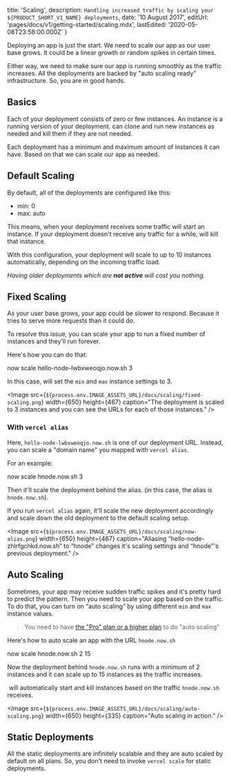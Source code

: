 
  title: 'Scaling',
  description: `Handling increased traffic by scaling your ${PRODUCT_SHORT_V1_NAME} deployments`,
  date: '10 August 2017',
  editUrl: 'pages/docs/v1/getting-started/scaling.mdx',
  lastEdited: '2020-05-08T23:58:00.000Z'
}

Deploying an app is just the start. We need to scale our app as our user base grows. It could be a linear growth or random spikes in certain times.

Either way, we need to make sure our app is running smoothly as the traffic increases. All the <ProductShortV1Name /> deployments are backed by "auto scaling ready" infrastructure. So, you are in good hands.

## Basics

Each of your <ProductShortV1Name /> deployment consists of zero or few instances. An instance is a running version of your deployment. <ProductShortV1Name /> can clone and run new instances as needed and kill them if they are not needed.

Each deployment has a minimum and maximum amount of instances it can have. Based on that we can scale our app as needed.

## Default Scaling

By default, all of the deployments are configured like this:

- min: 0
- max: auto

This means, when your deployment receives some traffic <ProductShortV1Name /> will start an instance. If your deployment doesn't receive any traffic for a while, <ProductShortV1Name /> will kill that instance.

With this configuration, your deployment will scale to up to 10 instances automatically, depending on the incoming traffic load.

_Having older deployments which are **not active** will cost you nothing._

## Fixed Scaling

As your user base grows, your app could be slower to respond. Because it tries to serve more requests than it could do.

To resolve this issue, you can scale your app to run a fixed number of instances and they'll run forever.

Here's how you can do that:

<TerminalInput>now scale hello-node-lwbxweoqjo.now.sh 3</TerminalInput>

In this case, <ProductShortV1Name /> will set the `min` and `max` instance settings to 3.

<Image
  src={`${process.env.IMAGE_ASSETS_URL}/docs/scaling/fixed-scaling.png`}
  width={650}
  height={467}
  caption="The deployment is scaled to 3 instances and you can see the URLs for each of those instances."
/>

### With `vercel alias`

Here, `hello-node-lwbxweoqjo.now.sh` is one of our deployment URL. Instead, you can scale a "domain name" you mapped with `vercel alias`.

For an example:

<TerminalInput>now scale hnode.now.sh 3</TerminalInput>

Then it'll scale the deployment behind the alias. (in this case, the alias is `hnode.now.sh`).

If you run `vercel alias` again, it'll scale the new deployment accordingly and scale down the old deployment to the <Link href="/docs/getting-started/scaling#default-scaling">default scaling setup</Link>.

<Image
  src={`${process.env.IMAGE_ASSETS_URL}/docs/scaling/now-alias.png`}
  width={650}
  height={467}
  caption="Aliasing “hello-node-zhlrfgchkd.now.sh” to “hnode” changes it's scaling settings and “hnode”'s previous deployment."
/>

## Auto Scaling

Sometimes, your app may receive sudden traffic spikes and it's pretty hard to predict the pattern. Then you need to scale your app based on the traffic. To do that, you can turn on “auto scaling” by using different `min` and `max` instance values.

> You need to have [the "Pro" plan or a higher plan](/pricing/v1) to do "auto scaling"

Here's how to auto scale an app with the URL `hnode.now.sh`

<TerminalInput>now scale hnode.now.sh 2 15</TerminalInput>

Now the deployment behind `hnode.now.sh` runs with a minimum of 2 instances and it can scale up to 15 instances as the traffic increases.

​<ProductShortV1Name /> will automatically start and kill instances based on the traffic `hnode.now.sh` receives.

<Image
  src={`${process.env.IMAGE_ASSETS_URL}/docs/scaling/auto-scaling.png`}
  width={650}
  height={335}
  caption="Auto scaling in action."
/>

## Static Deployments

All the static deployments are infinitely scalable and they are auto scaled by default on all plans.
So, you don't need to invoke `vercel scale` for static deployments.

